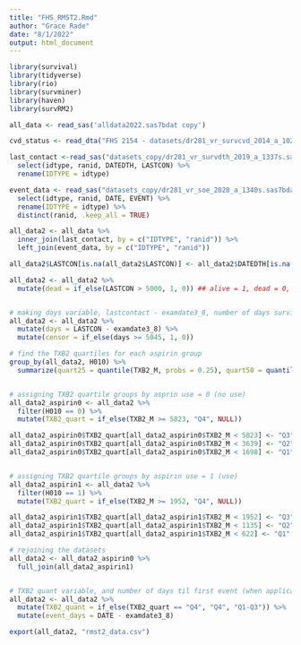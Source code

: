 ```yaml
---
title: "FHS_RMST2.Rmd"
author: "Grace Rade"
date: "8/1/2022"
output: html_document
---
```

```r
library(survival)
library(tidyverse)
library(rio)
library(survminer)
library(haven)
library(survRM2)

all_data <- read_sas('alldata2022.sas7bdat copy')

cvd_status <- read_dta("FHS 2154 - datasets/dr281_vr_survcvd_2014_a_1023s.dta") %>% select(IDTYPE, ranid, cvd, chd, chf)

last_contact <-read_sas("datasets_copy/dr281_vr_survdth_2019_a_1337s.sas7bdat") %>% 
  select(idtype, ranid, DATEDTH, LASTCON) %>% 
  rename(IDTYPE = idtype)

event_data <- read_sas("datasets_copy/dr281_vr_soe_2020_a_1340s.sas7bdat") %>% 
  select(idtype, ranid, DATE, EVENT) %>% 
  rename(IDTYPE = idtype) %>% 
  distinct(ranid, .keep_all = TRUE)

all_data2 <- all_data %>% 
  inner_join(last_contact, by = c("IDTYPE", "ranid")) %>% 
  left_join(event_data, by = c("IDTYPE", "ranid"))

all_data2$LASTCON[is.na(all_data2$LASTCON)] <- all_data2$DATEDTH[is.na(all_data2$LASTCON)] ## replacing values of last contact with date of death when applicable

all_data2 <- all_data2 %>% 
  mutate(dead = if_else(LASTCON > 5000, 1, 0)) ## alive = 1, dead = 0, ended up ignoring this variable


# making days variable, lastcontact - examdate3_8, number of days survived
all_data2 <- all_data2 %>% 
  mutate(days = LASTCON - examdate3_8) %>% 
  mutate(censor = if_else(days >= 5045, 1, 0))

# find the TXB2 quartiles for each aspirin group
group_by(all_data2, H010) %>% 
  summarize(quart25 = quantile(TXB2_M, probs = 0.25), quart50 = quantile(TXB2_M, probs = 0.5), quart75 = quantile(TXB2_M, probs = 0.75)) 


# assigning TXB2 quartile groups by asprin use = 0 (no use)
all_data2_aspirin0 <- all_data2 %>% 
  filter(H010 == 0) %>% 
  mutate(TXB2_quart = if_else(TXB2_M >= 5823, "Q4", NULL))

all_data2_aspirin0$TXB2_quart[all_data2_aspirin0$TXB2_M < 5823] <- "Q3"
all_data2_aspirin0$TXB2_quart[all_data2_aspirin0$TXB2_M < 3639] <- "Q2"
all_data2_aspirin0$TXB2_quart[all_data2_aspirin0$TXB2_M < 1698] <- "Q1"


# assigning TXB2 quartile groups by aspirin use = 1 (use)
all_data2_aspirin1 <- all_data2 %>% 
  filter(H010 == 1) %>% 
  mutate(TXB2_quart = if_else(TXB2_M >= 1952, "Q4", NULL))

all_data2_aspirin1$TXB2_quart[all_data2_aspirin1$TXB2_M < 1952] <- "Q3"
all_data2_aspirin1$TXB2_quart[all_data2_aspirin1$TXB2_M < 1135] <- "Q2"
all_data2_aspirin1$TXB2_quart[all_data2_aspirin1$TXB2_M < 622] <- "Q1"

# rejoining the datasets
all_data2 <- all_data2_aspirin0 %>% 
  full_join(all_data2_aspirin1)


# TXB2 quant variable, and number of days til first event (when applicable)
all_data2 <- all_data2 %>% 
  mutate(TXB2_quant = if_else(TXB2_quart == "Q4", "Q4", "Q1-Q3")) %>% 
  mutate(event_days = DATE - examdate3_8)

export(all_data2, "rmst2_data.csv")
```

